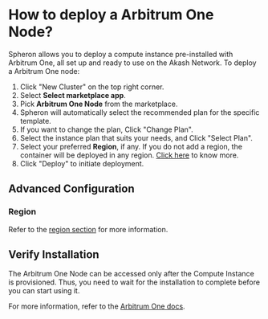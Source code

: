 
# How to deploy a Arbitrum One Node?

Spheron allows you to deploy a compute instance pre-installed with Arbitrum One, all set up and ready to use on the Akash Network.
To deploy a Arbitrum One node:

1. Click "New Cluster" on the top right corner.
2. Select **Select marketplace app**.
3. Pick **Arbitrum One Node** from the marketplace.
4. Spheron will automatically select the recommended plan for the specific template.
5. If you want to change the plan, Click "Change Plan".
6. Select the instance plan that suits your needs, and Click "Select Plan".
7. Select your preferred **Region**, if any. If you do not add a region, the container will be deployed in any region. [Click here](/compute/cluster/#region) to know more.
8. Click "Deploy" to initiate deployment.

## Advanced Configuration

### Region

Refer to the [region section](/compute/cluster/#region) for more information.

## Verify Installation

The Arbitrum One Node can be accessed only after the Compute Instance is provisioned.
Thus, you need to wait for the installation to complete before you can start using it.

For more information, refer to the [Arbitrum One docs](https://developer.arbitrum.io/node-running/running-a-node).

<Navigation name="Deploy Arbitrum One" />
